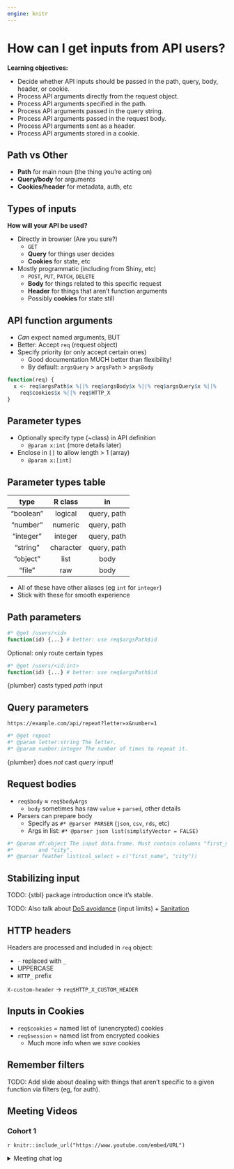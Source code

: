 ```yaml
---
engine: knitr
---
```


# How can I get inputs from API users?

**Learning objectives:**

-   Decide whether API inputs should be passed in the path, query, body, header, or cookie.
-   Process API arguments directly from the request object.
-   Process API arguments specified in the path.
-   Process API arguments passed in the query string.
-   Process API arguments passed in the request body.
-   Process API arguments sent as a header.
-   Process API arguments stored in a cookie.

## Path vs Other {-}

-   **Path** for main noun (the thing you're acting on)
-   **Query/body** for arguments
-   **Cookies/header** for metadata, auth, etc

## Types of inputs {-}

**How will your API be used?** 

-   Directly in browser (Are you sure?)
    -   `GET`
    -   **Query** for things user decides
    -   **Cookies** for state, etc
-   Mostly programmatic (including from Shiny, etc)
    -   `POST`, `PUT`, `PATCH`, `DELETE`
    -   **Body** for things related to this specific request
    -   **Header** for things that aren't function arguments
    -   Possibly **cookies** for state still

## API function arguments {-}

-   *Can* expect named arguments, BUT
-   Better: Accept `req` (request object)
-   Specify priority (or only accept certain ones)
    -   Good documentation MUCH better than flexibility!
    -   By default: `argsQuery` > `argsPath` > `argsBody`

```r
function(req) {
  x <- req$argsPath$x %||% req$argsBody$x %||% req$argsQuery$x %||% 
    req$cookies$x %||% req$HTTP_X
}
```

## Parameter types {-}

-   Optionally specify type (~class) in API definition
    -   `@param x:int` (more details later)
-   Enclose in `[]` to allow length > 1 (array)
    -   `@param x:[int]`

## Parameter types table {-}

|type     |R class  |in         |
|:-------:|:-------:|:---------:|
|"boolean"|logical  |query, path|
|"number" |numeric  |query, path|
|"integer"|integer  |query, path|
|"string" |character|query, path|
|"object" |list     |body       |
|"file"   |raw      |body       |

-   All of these have other aliases (eg `int` for `integer`)
-   Stick with these for smooth experience

## Path parameters {-}

```r
#* @get /users/<id>
function(id) {...} # better: use req$argsPath$id
```

Optional: only route certain types

```r
#* @get /users/<id:int>
function(id) {...} # better: use req$argsPath$id
```

{plumber} casts typed *path* input

## Query parameters {-}

`https://example.com/api/repeat?letter=x&number=1`

```r
#* @get repeat
#* @param letter:string The letter.
#* @param number:integer The number of times to repeat it.
```

{plumber} does *not* cast *query* input!

## Request bodies {-}

-   `req$body` ≈ `req$bodyArgs`
    -   `body` sometimes has raw `value` + `parsed`, other details
-   Parsers can prepare body
    -   Specify as `#* @parser PARSER` (`json`, `csv`, `rds`, etc)
    -   Args in list: `#* @parser json list(simplifyVector = FALSE)`

```r
#* @param df:object The input data.frame. Must contain columns "first_name" 
#*        and "city".
#* @parser feather list(col_select = c("first_name", "city"))
```

## Stabilizing input {-}

TODO: {stbl} package introduction once it's stable.

TODO: Also talk about [DoS avoidance](https://www.rplumber.io/articles/security.html#dos) (input limits) + [Sanitation](https://www.rplumber.io/articles/security.html#sanitization) 

## HTTP headers {-}

Headers are processed and included in `req` object:

-   `-` replaced with `_`
-   UPPERCASE
-   `HTTP_` prefix

`X-custom-header` → `req$HTTP_X_CUSTOM_HEADER`

## Inputs in Cookies {-}

-   `req$cookies` = named list of (unencrypted) cookies
-   `req$session` = named list from encrypted cookies
    -   Much more info when we *save* cookies

## Remember filters {-}

TODO: Add slide about dealing with things that aren't specific to a given function via filters (eg, for auth).


## Meeting Videos {-}

### Cohort 1 {-}

`r knitr::include_url("https://www.youtube.com/embed/URL")`

<details>
<summary> Meeting chat log </summary>

```
LOG
```
</details>
